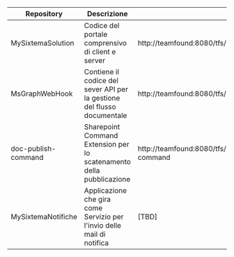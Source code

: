 | Repository | Descrizione | Url |
| ---------- | ----------- | --- |
| MySixtemaSolution | Codice del portale comprensivo di client e server | http://teamfound:8080/tfs/DefaultCollection/_git/MySixtemaSolution |
| MsGraphWebHook | Contiene il codice del sever API per la gestione del flusso documentale | http://teamfound:8080/tfs/DefaultCollection/MySixtemaSolution/_git/MsGraphWebHook |
| doc-publish-command | Sharepoint Command Extension per lo scatenamento della pubblicazione | http://teamfound:8080/tfs/DefaultCollection/MySixtemaSolution/_git/doc-publish-command |
| MySixtemaNotifiche | Applicazione che gira come Servizio per l'invio delle mail di notifica | [TBD] |


